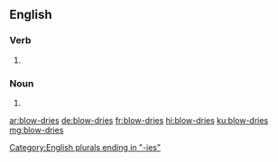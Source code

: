 {{also|blowdries}}
==English==

===Verb===
{{head|en|verb form}}

# {{en-third-person singular of|blow-dry}}

===Noun===
{{head|en|noun plural form}}

# {{plural of|blow-dry|lang=en}}

[[Category:English plurals ending in "-ies"]]

[[ar:blow-dries]]
[[de:blow-dries]]
[[fr:blow-dries]]
[[hi:blow-dries]]
[[ku:blow-dries]]
[[mg:blow-dries]]